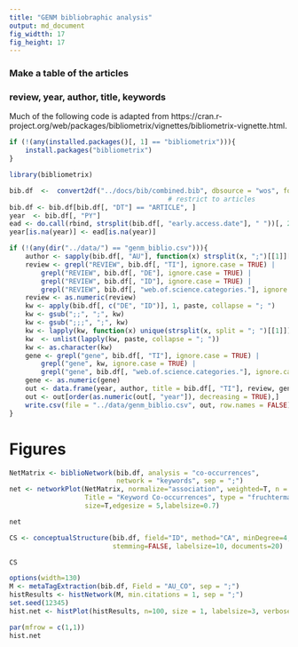 ```yaml
---
title: "GENM bibliobraphic analysis"
output: md_document
fig_widtth: 17
fig_height: 17 
---
```


### Make a table of the articles
    
### review, year, author, title, keywords

Much of the following code is adapted from https://cran.r-project.org/web/packages/bibliometrix/vignettes/bibliometrix-vignette.html.

```R

if (!(any(installed.packages()[, 1] == "bibliometrix"))){
    install.packages("bibliometrix")
}

library(bibliometrix)

bib.df  <-  convert2df("../docs/bib/combined.bib", dbsource = "wos", format = "bibtex")
                                        # restrict to articles
bib.df <- bib.df[bib.df[, "DT"] == "ARTICLE", ]
year  <- bib.df[, "PY"]
ead <- do.call(rbind, strsplit(bib.df[, "early.access.date"], " "))[, 2]
year[is.na(year)] <- ead[is.na(year)]

if (!(any(dir("../data/") == "genm_biblio.csv"))){
    author <- sapply(bib.df[, "AU"], function(x) strsplit(x, ";")[[1]][1], USE.NAMES = FALSE)
    review <- grepl("REVIEW", bib.df[, "TI"], ignore.case = TRUE) | 
        grepl("REVIEW", bib.df[, "DE"], ignore.case = TRUE) | 
        grepl("REVIEW", bib.df[, "ID"], ignore.case = TRUE) | 
        grepl("REVIEW", bib.df[, "web.of.science.categories."], ignore.case = TRUE)
    review <- as.numeric(review)
    kw <- apply(bib.df[, c("DE", "ID")], 1, paste, collapse = "; ")
    kw <- gsub(";;", ";", kw)
    kw <- gsub(";;;", ";", kw)
    kw <- lapply(kw, function(x) unique(strsplit(x, split = "; ")[[1]]))
    kw  <- unlist(lapply(kw, paste, collapse = "; "))
    kw <- as.character(kw)
    gene <- grepl("gene", bib.df[, "TI"], ignore.case = TRUE) | 
        grepl("gene", kw, ignore.case = TRUE) | 
        grepl("gene", bib.df[, "web.of.science.categories."], ignore.case = TRUE)
    gene <- as.numeric(gene)
    out <- data.frame(year, author, title = bib.df[, "TI"], review, gene, kw)
    out <- out[order(as.numeric(out[, "year"]), decreasing = TRUE),]
    write.csv(file = "../data/genm_biblio.csv", out, row.names = FALSE)
}

```


# Figures


```R


NetMatrix <- biblioNetwork(bib.df, analysis = "co-occurrences", 
                           network = "keywords", sep = ";")
net <- networkPlot(NetMatrix, normalize="association", weighted=T, n = 30, 
                   Title = "Keyword Co-occurrences", type = "fruchterman", 
                   size=T,edgesize = 5,labelsize=0.7)

```

```R

net

```


```R

CS <- conceptualStructure(bib.df, field="ID", method="CA", minDegree=4, clust=5, 
                          stemming=FALSE, labelsize=10, documents=20)

```


```R

CS

```


```R

options(width=130)
M <- metaTagExtraction(bib.df, Field = "AU_CO", sep = ";")
histResults <- histNetwork(M, min.citations = 1, sep = ";")
set.seed(12345)
hist.net <- histPlot(histResults, n=100, size = 1, labelsize=3, verbose = FALSE)

```


```R

par(mfrow = c(1,1))
hist.net

```
